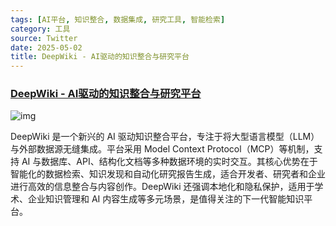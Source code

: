 ```yaml
---
tags: [AI平台, 知识整合, 数据集成, 研究工具, 智能检索]
category: 工具
source: Twitter
date: 2025-05-02
title: DeepWiki - AI驱动的知识整合与研究平台
---
```


### [DeepWiki - AI驱动的知识整合与研究平台](https://deepwiki.org/)

![img](https://img.mengpeng.tech/i/2025/05/06/68195c63414a4.webp)

DeepWiki 是一个新兴的 AI 驱动知识整合平台，专注于将大型语言模型（LLM）与外部数据源无缝集成。平台采用 Model Context Protocol（MCP）等机制，支持 AI 与数据库、API、结构化文档等多种数据环境的实时交互。其核心优势在于智能化的数据检索、知识发现和自动化研究报告生成，适合开发者、研究者和企业进行高效的信息整合与内容创作。DeepWiki 还强调本地化和隐私保护，适用于学术、企业知识管理和 AI 内容生成等多元场景，是值得关注的下一代智能知识平台。